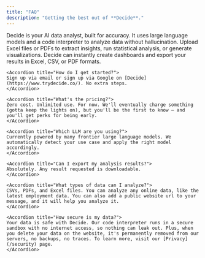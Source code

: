 ```yaml
---
title: "FAQ"
description: "Getting the best out of **Decide**."
---
```

<AccordionGroup>
    <Accordion title="What is Decide?">
    Decide is your AI data analyst, built for accuracy. It uses large language models and a code interpreter to analyze data without hallucination. Upload Excel files or PDFs to extract insights, run statistical analysis, or generate visualizations. Decide can instantly create dashboards and export your results in Excel, CSV, or PDF formats.
    </Accordion>

    <Accordion title="How do I get started?">
    Sign up via email or sign up via Google on [Decide](https://www.trydecide.co/). No extra steps.
    </Accordion>

    <Accordion title="What's the pricing?">
    Zero cost. Unlimited use. For now. We'll eventually charge something (gotta keep the lights on), but you'll be the first to know — and you'll get perks for being early.
    </Accordion>

    <Accordion title="Which LLM are you using?">
    Currently powered by many frontier large language models. We automatically detect your use case and apply the right model accordingly.
    </Accordion>

    <Accordion title="Can I export my analysis results?">
    Absolutely. Any result requested is downloadable.
    </Accordion>

    <Accordion title="What types of data can I analyze?">
    CSVs, PDFs, and Excel files. You can analyze any online data, like the latest employment data. You can also add a public website url to your message, and it will help you analyze it.
    </Accordion>

    <Accordion title="How secure is my data?">
    Your data is safe with Decide. Our code interpreter runs in a secure sandbox with no internet access, so nothing can leak out. Plus, when you delete your data on the website, it's permanently removed from our servers, no backups, no traces. To learn more, visit our [Privacy](/security) page.
    </Accordion>
</AccordionGroup>